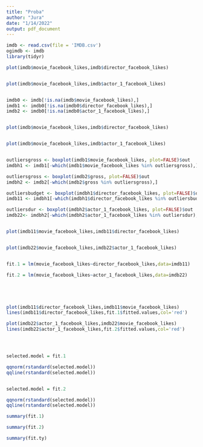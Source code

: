 ```yaml
---
title: "Proba"
author: "Jura"
date: "1/14/2022"
output: pdf_document
---
```


```r


imdb <- read.csv(file = 'IMDB.csv')
ogimdb <- imdb
library(tidyr)

```

```r

plot(imdb$movie_facebook_likes,imdb$director_facebook_likes) 


plot(imdb$movie_facebook_likes,imdb$actor_1_facebook_likes)



```
```r

imdb0 <- imdb[!is.na(imdb$movie_facebook_likes),]
imdb1 <- imdb0[!is.na(imdb0$director_facebook_likes),]
imdb2 <- imdb0[!is.na(imdb0$actor_1_facebook_likes),]



```


```r

plot(imdb$movie_facebook_likes,imdb$director_facebook_likes) 


plot(imdb$movie_facebook_likes,imdb$actor_1_facebook_likes)



```


```r


outliersgross <- boxplot(imdb1$movie_facebook_likes, plot=FALSE)$out
imdbh1 <- imdb1[-which(imdb1$movie_facebook_likes %in% outliersgross),]

outliersgross <- boxplot(imdb2$gross, plot=FALSE)$out
imdbh2 <- imdb2[-which(imdb2$gross %in% outliersgross),]

outliersbudget <- boxplot(imdbh1$director_facebook_likes, plot=FALSE)$out
imdb11 <- imdbh1[-which(imdbh1$director_facebook_likes %in% outliersbudget),]

outliersdur <- boxplot(imdbh2$actor_1_facebook_likes, plot=FALSE)$out
imdb22<- imdbh2[-which(imdbh2$actor_1_facebook_likes %in% outliersdur),]



```




```r

plot(imdb11$movie_facebook_likes,imdb11$director_facebook_likes) 


plot(imdb22$movie_facebook_likes,imdb22$actor_1_facebook_likes)



```

```r

fit.1 = lm(movie_facebook_likes~director_facebook_likes,data=imdb11) 

fit.2 = lm(movie_facebook_likes~actor_1_facebook_likes,data=imdb22)





plot(imdb11$director_facebook_likes,imdb11$movie_facebook_likes) 
lines(imdb11$director_facebook_likes,fit.1$fitted.values,col='red') 

plot(imdb22$actor_1_facebook_likes,imdb22$movie_facebook_likes)
lines(imdb22$actor_1_facebook_likes,fit.2$fitted.values,col='red')





```


```r

selected.model = fit.1

qqnorm(rstandard(selected.model))
qqline(rstandard(selected.model))


selected.model = fit.2

qqnorm(rstandard(selected.model))
qqline(rstandard(selected.model))

```




```r

summary(fit.1)

summary(fit.2)

summary(fit.ty)


```

















